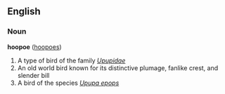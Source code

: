 ==English==
===Noun===
'''hoopoe''' ([[hoopoes]])

#A type of bird of the family ''[[Upupidae]]''
#An old world bird known for its distinctive plumage, fanlike crest, and slender bill
#A bird of the species ''[[Upupa epops]]''
{{seeCites}}
